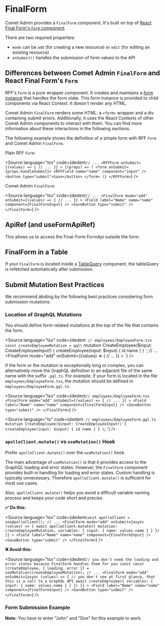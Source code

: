

<Meta of={FinalFormStories} />

# FinalForm

Comet Admin provides a `FinalForm` component.
It's built on top of [React Final Form's `Form` component](https://final-form.org/docs/react-final-form/api/Form).

There are two required properties:

-   `mode` can be `add` (for creating a new resource) or `edit` (for editing an existing resource)
-   `onSubmit()` handles the submission of form values to the API

<Canvas of={FinalFormStories.BasicFinalForm} />

## Differences between Comet Admin `FinalForm` and React Final Form's `Form`

RFF's `Form` is a pure wrapper component.
It creates and maintains a [form instance](https://final-form.org/docs/final-form/api#createform) that handles the form state.
This form instance is provided to child components via React Context.
It doesn't render any HTML.

Comet Admin `FinalForm` renders some HTML: a `<form>` wrapper and a div containing submit errors.
Additionally, it uses the React Contexts of other Comet Admin components to interact with them.
You can find more information about these interactions in the following sections.

The following example shows the definition of a simple form with RFF `Form` and Comet Admin `FinalForm`.

Plain RFF `Form`:

<Source
    language="tsx"
    code={dedent`
        // ...
        <RFFForm
            onSubmit={(values) => {
                // ...
            }}
        >
            {(props) => (
                <form onSubmit={props.handleSubmit}>
                    <RFFField name="name" component="input" />
                    <button type="submit">Save</button>
                </form>
            )}
        </RFFForm>
  `}
/>

Comet Admin `FinalForm`:

<Source
    language="tsx"
    code={dedent`
        // ...
        <FinalForm
            mode="add"
            onSubmit={(values) => {
                // ...
            }}
        >
            <Field label="Name" name="name" component={FinalFormInput} />
            <SaveButton type="submit" />
        </FinalForm>
  `}
/>

## ApiRef (and useFormApiRef)

This allows us to access the Final-Form FormApi outside the form.

<Canvas of={FinalFormStories.FinalFormApiRef} />

## FinalForm in a Table

If your `FinalForm` is located inside a [TableQuery](?path=/docs/docs-components-table-tablequery--docs) component, the tableQuery is refetched automatically after submission.

## Submit Mutation Best Practices

We recommend abiding by the following best practices considering form submission mutations:

### Location of GraphQL Mutations

You should define form-related mutations at the top of the file that contains the form.

<Source
    language="tsx"
    code={dedent`
        // employees/EmployeeForm.tsx
        const createEmployeeMutation = gql\`
            mutation CreateEmployee($input: CreateEmployeeInput!) {
                createEmployee(input: $input) {
                    id
                    name
                }
            }
        \`;
        // ...
        <FinalForm
            mode="add"
            onSubmit={(values) => {
                // ...
            }}
        >
            <Field label="Name" name="name" component={FinalFormInput} />
            <SaveButton type="submit" />
        </FinalForm>
`}
/>

If the form or the mutation is exceptionally long or complex, you can alternatively move the GraphQL definition to an adjacent file of the same name with the suffix `.gql.ts`.
For example, if your form is located in the file `employees/EmployeeForm.tsx`, the mutation should be defined in `employees/EmployeeForm.gql.ts`.

<Source
    language="tsx"
    code={dedent`
        // employees/EmployeeForm.tsx
        <FinalForm
            mode="add"
            onSubmit={(values) => {
                // ...
            }}
        >
            <Field label="Name" name="name" component={FinalFormInput} />
            <SaveButton type="submit" />
        </FinalForm>
  `}
/>

<Source
    language="ts"
    code={dedent`
        // employees/EmployeeForm.gql.ts
            mutation CreateEmployee($input: CreateEmployeeInput!) {
                createEmployee(input: $input) {
                    id
                    name
                }
            }
        \`;
  `}
/>

### `apolloClient.mutate()` vs `useMutation()` Hook

Prefer `apolloClient.mutate()` over the `useMutation()` hook.

The main advantage of `useMutation()` is that it provides access to the GraphQL loading and error states.
However, the `FinalForm` component provides built-in handling for loading and error states.
Custom handling is typically unnecessary.
Therefore `apolloClient.mutate()` is sufficient for most use cases.

Also, `apolloClient.mutate()` helps you avoid a difficult variable naming process and keeps your code short and precise.

**✅ Do this:**

<Source
    language="tsx"
    code={dedent`
        const apolloClient = useApolloClient();
        // ...
        <FinalForm
            mode="add"
            onSubmit={async (values) => {
                await apolloClient.mutate({
                    mutation: createEmployeeMutation,
                    variables: {
                        input: {
                            name: values.name
                        }
                    }
                })
            }}
        >
            <Field label="Name" name="name" component={FinalFormInput} />
            <SaveButton type="submit" />
        </FinalForm>
`}
/>

**❌ Avoid this:**

<Source
    language="tsx"
    code={dedent`
        // you don't need the loading and error states because FinalForm handles them for you
        const const [createEmployee, { loading, error }] = useMutation(createEmployeeMutation);
        // ...
        <FinalForm
            mode="add"
            onSubmit={async (values) => {
                // you don't see at first glance, that this is a call to a GraphQL API
                await createEmployee({
                    variables: {
                        input: {
                            name: values.name
                        }
                    }
                })
            }}
        >
            <Field label="Name" name="name" component={FinalFormInput} />
            <SaveButton type="submit" />
        </FinalForm>
`}
/>

### Form Submission Example

**Note:** You have to enter "John" and "Doe" for this example to work.

<Canvas of={FinalFormStories.SubmitMutationBestPractices} />
